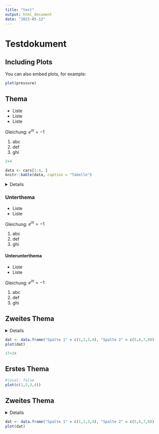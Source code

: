 ```yaml
---
title: "test"
output: html_document
date: "2023-05-12"
---
```


# Testdokument

## Including Plots

You can also embed plots, for example:

```r
plot(pressure)
```

## Thema

- Liste
- Liste
- Liste

Gleichung: $e^{i\pi} = -1$

1. abc
2. def
3. ghi


```r
2+4
```


```r
data <- cars[1:4, ]
knitr::kable(data, caption = "Tabelle")
```

<details>
Dies ist ein versteckter Textbaustein.
</details> 

### Unterthema 

- Liste
- Liste

Gleichung: $e^{i\pi} = -1$

1. abc
2. def
3. ghi

#### Unterunterthema

- Liste
- Liste

Gleichung: $e^{i\pi} = -1$

1. abc
2. def
3. ghi

## Zweites Thema

<details>
```r
7*3
```
</details> 

```r
dat <- data.frame("Spalte 1" = c(1,2,3,4), "Spalte 2" = c(5,6,7,8))
plot(dat)
```

```r
17+34
```
## Erstes Thema

```r
#|eval: false
plot(c(1,2,3,4))
```


## Zweites Thema

<details>
```r
dat <- data.frame("Spalte 1" = c(4,3,2,1), "Spalte 2" = c(5,6,7,8))
plot(dat)
```
</details> 

```r
dat <- data.frame("Spalte 1" = c(1,2,3,4), "Spalte 2" = c(5,6,7,8))
plot(dat)
```


